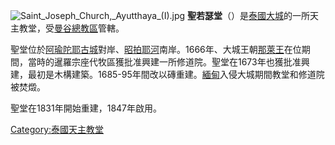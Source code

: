 {{coord|14.338732|N|100.550619|E|display=title}}
[[File:Saint_Joseph_Church,_Ayutthaya_(I).jpg|thumb]]
'''聖若瑟堂'''（{{lang-th|วัดนักบุญยอแซฟ}}）是[[泰國|泰國]][[大城|大城]]的一所天主教堂，受[[天主教曼谷總教區|曼谷總教區]]管轄。

聖堂位於[[阿瑜陀耶古城|阿瑜陀耶古城]]對岸、[[昭拍耶河|昭拍耶河]]南岸。1666年、大城王朝[[那萊王|那萊王]]在位期間，當時的暹羅宗座代牧區獲批准興建一所修道院。聖堂在1673年也獲批准興建，最初是木構建築。1685-95年間改以磚重建。[[緬甸|緬甸]]入侵大城期間教堂和修道院被焚燬。

聖堂在1831年開始重建，1847年啟用。
[[Category:泰國天主教堂|Category:泰國天主教堂]]